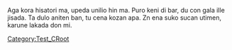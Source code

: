 [[Category:Test_CRoot]]

Aga kora hisatori ma, upeda unilio hin ma. Puro keni di bar, du con gala ille jisada. Ta dulo aniten ban, tu cena kozan apa. Zn ena suko sucan utimen, karune lakada don mi.